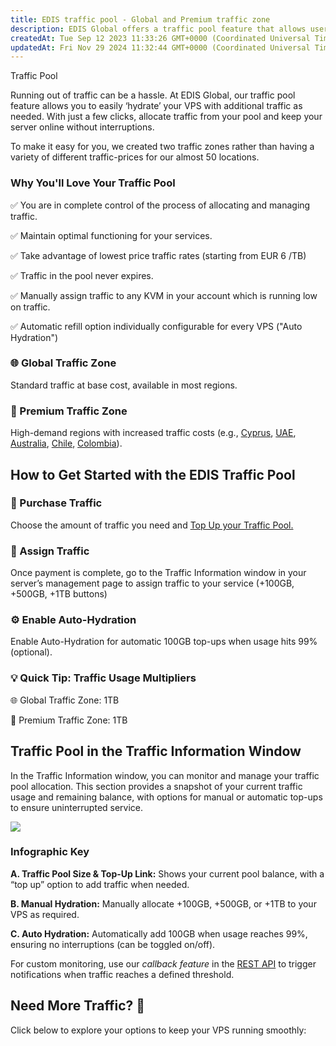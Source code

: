 ```yaml
---
title: EDIS traffic pool - Global and Premium traffic zone
description: EDIS Global offers a traffic pool feature that allows users to manage and allocate traffic to their VPS plans. The service features two traffic zones – the standard Global Traffic Zone and a Premium Traffic Zone
createdAt: Tue Sep 12 2023 11:33:26 GMT+0000 (Coordinated Universal Time)
updatedAt: Fri Nov 29 2024 11:32:44 GMT+0000 (Coordinated Universal Time)
---
```



Traffic Pool

Running out of traffic can be a hassle. At EDIS Global, our traffic pool feature allows you to easily ‘hydrate’ your VPS with additional traffic as needed. With just a few clicks, allocate traffic from your pool and keep your server online without interruptions.

To make it easy for you, we created two traffic zones rather than having a variety of different traffic-prices for our almost 50 locations.

### **Why You'll Love Your Traffic Pool&#xA;**

✅ You are in complete control of the process of allocating and managing traffic.

✅ Maintain optimal functioning for your services.

✅ Take advantage of lowest price traffic rates (starting from EUR 6 /TB)

✅ Traffic in the pool never expires.

✅ Manually assign traffic to any KVM in your account which is running low on traffic.

✅ Automatic refill option individually configurable for every VPS ("Auto Hydration")

###

### 🌐 Global Traffic Zone

Standard traffic at base cost, available in most regions.

### 💎 Premium Traffic Zone

High-demand regions with increased traffic costs (e.g., <a href="https://www.edisglobal.com/vps-hosting/cyprus-limassol" target="_blank">Cyprus</a>, <a href="https://www.edisglobal.com/vps-server/united-arab-emirates-dubai" target="_blank">UAE</a>, <a href="https://www.edisglobal.com/vps-server/australia-sydney" target="_blank">Australia</a>, <a href="https://www.edisglobal.com/vps-server/chile-vina-del-mar" target="_blank">Chile</a>, <a href="https://www.edisglobal.com/vps-server/colombia-bogota" target="_blank">Colombia</a>).

## **How to Get Started with the EDIS Traffic Pool**

### 🛒 Purchase Traffic

Choose the amount of traffic you need and <a href="https://manage.edisglobal.com/cart.php?gid=214" target="_blank">Top Up your Traffic Pool.</a>

### 📌 Assign Traffic

Once payment is complete, go to the Traffic Information window in your server’s management page to assign traffic to your service (+100GB, +500GB, +1TB buttons)

### ⚙️ Enable Auto-Hydration

Enable Auto-Hydration for automatic 100GB top-ups when usage hits 99% (optional).

### 💡 Quick Tip: Traffic Usage Multipliers

🌐 Global Traffic Zone: 1TB

💎 Premium Traffic Zone: 1TB

## Traffic Pool in the Traffic Information Window

In the Traffic Information window, you can monitor and manage your traffic pool allocation. This section provides a snapshot of your current traffic usage and remaining balance, with options for manual or automatic top-ups to ensure uninterrupted service.

![](/assets/_incGduwnwlN1t_FCJzrC_traffic-pool-edis-global-manual-auto-hydration.png)

### Infographic Key

**A. Traffic Pool Size & Top-Up Link:**
Shows your current pool balance, with a “top up” option to add traffic when needed.

**B. Manual Hydration:**
Manually allocate +100GB, +500GB, or +1TB to your VPS as required.

**C. Auto Hydration:**
Automatically add 100GB when usage reaches 99%, ensuring no interruptions (can be toggled on/off).

For custom monitoring, use our _callback feature_ in the <a href="https://docs.edisglobal.com/set-hooks" target="_blank">REST API</a> to trigger notifications when traffic reaches a defined threshold.

## Need More Traffic? 🚀

Click below to explore your options to keep your VPS running smoothly:

<CtaButton
  label='Exceeding Monthly Traffic Limit'
  link='./exceeding-monthly-traffic-limit-edis-global'
/>
